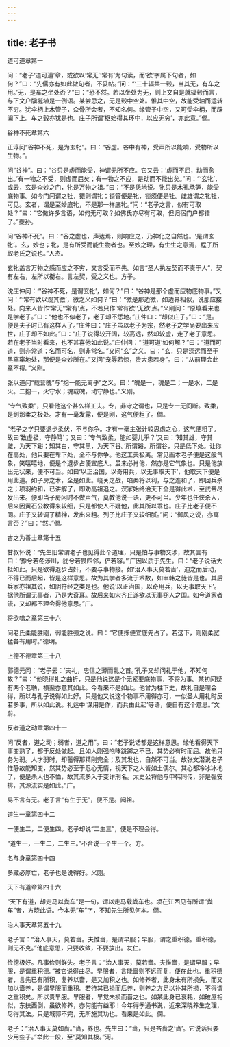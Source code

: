 ```yaml
---
---
---
```

title: 老子书
---







道可道章第一





问：“老子‘道可道’章，或欲以‘常无’‘常有’为句读，而‘欲’字属下句者，如何？”曰：“先儒亦有如此做句者，不妥帖。”问：“‘三十辐共一毂，当其无，有车之用。’无，是车之坐处否？”曰：“恐不然。若以坐处为无，则上文自是就辐毂而言，与下文户牖埏埴是一例语。某尝思之，无是毂中空处。惟其中空，故能受轴而运转不穷。犹伞柄上木管子，众骨所会者，不知名何。缘管子中空，又可受伞柄，而辟阖下上。车之毂亦犹是也。庄子所谓‘枢始得其环中，以应无穷’，亦此意。”僩。





谷神不死章第六





正淳问“谷神不死，是为玄牝”。曰：“谷虚。谷中有神，受声所以能响，受物所以生物。”。

问“谷神”。曰：“谷只是虚而能受，神谓无所不应。它又云：‘虚而不屈，动而愈出。’有一物之不受，则虚而屈矣；有一物之不应，是动而不能出矣。”问：“‘玄牝’，或云，玄是众妙之门，牝是万物之祖。”曰：“不是恁地说。牝只是木孔承笋，能受底物事。如今门闩谓之牡，镮则谓牝；锁管便是牝，锁须便是牡。雌雄谓之牝牡，可见。玄者，谓是至妙底牝，不是那一样底牝。”问：“老子之言，似有可取处？”曰：“它做许多言语，如何无可取？如佛氏亦尽有可取，但归宿门户都错了。”夔孙。

问“谷神不死”。曰：“谷之虚也，声达焉，则响应之，乃神化之自然也。‘是谓玄牝’。玄，妙也；牝，是有所受而能生物者也。至妙之理，有生生之意焉，程子所取老氏之说也。”人杰。

玄牝盖言万物之感而应之不穷，又言受而不先。如言“圣人执左契而不责于人”，契有左右，左所以衔右。言左契，受之义也。方子。

沈庄仲问：“‘谷神不死，是谓玄牝’，如何？”曰：“谷神是那个虚而应物底物事。”又问：“‘常有欲以观其徼’，徼之义如何？”曰：“徼是那边徼，如边界相似，说那应接处。向来人皆作‘常无’‘常有’点，不若只作‘常有欲’‘无欲’点。”义刚问：“原壤看来也是学老子。”曰：“他也不似老子，老子却不恁地。”庄仲曰：“却似庄子。”曰：“是。便是夫子时已有这样人了。”庄仲曰：“庄子虽以老子为宗，然老子之学尚要出来应世，庄子却不如此。”曰：“庄子说得较开阔，较高远，然却较虚，走了老子意思。若在老子当时看来，也不甚喜他如此说。”庄仲问：“‘道可道’如何解？”曰：“道而可道，则非常道；名而可名，则非常名。”又问“玄”之义。曰：“玄，只是深远而至于黑窣窣地处，那便是众妙所在。”又问“宠辱若惊，贵大患若身”。曰：“从前理会此章不得。”义刚。

张以道问“载营魄”与“抱一能无离乎”之义。曰：“魄是一，魂是二；一是水，二是火。二抱一，火守水；魂载魄，动守静也。”义刚。

“专气致柔”，只看他这个甚么样工夫。专，非守之谓也，只是专一无间断。致柔，是到那柔之极处。才有一毫发露，便是刚，这气便粗了。僩。

“老子之学只要退步柔伏，不与你争。才有一毫主张计较思虑之心，这气便粗了。故曰‘致虚极，守静笃’；又曰：‘专气致柔，能如婴儿乎？’又曰：‘知其雄，守其雌，为天下谿；知其白，守其黑，为天下谷。’所谓谿，所谓谷，只是低下处。让你在高处，他只要在卑下处，全不与你争。他这工夫极离。常见画本老子便是这般气象，笑嘻嘻地，便是个退步占便宜底人。虽未必肖他，然亦是它气象也。只是他放出无状来，便不可当。如曰‘以正治国，以奇用兵，以无事取天下’，他取天下便是用此道。如子房之术，全是如此。峣关之战，啗秦将以利，与之连和了，即回兵杀之；项羽约和，已讲解了，即劝高祖追之。汉家始终治天下全是得此术，至武帝尽发出来。便即当子房闲时不做声气，莫教他说一语，更不可当。少年也任侠杀人，后来因黄石公教得来较细，只是都使人不疑他，此其所以乖也。庄子比老子便不同。庄子又转调了精神，发出来粗。列子比庄子又较细腻。”问：“御风之说，亦寓言否？”曰：“然。”僩。





古之为善士章第十五





甘叔怀说：“先生旧常谓老子也见得此个道理，只是怕与事物交涉，故其言有曰：‘豫兮若冬涉川，犹兮若畏四邻，俨若容。’”广因以质于先生。曰：“老子说话大抵如此。只是欲得退步占奸，不要与事物接。如‘治人事天莫若啬’，迫之而后动，不得已而后起，皆是这样意思。故为其学者多流于术数，如申韩之徒皆是也。其后兵家亦祖其说，如阴符经之类是也。他说‘以正治国，以奇用兵，以无事取天下’。据他所谓无事者，乃是大奇耳。故后来如宋齐丘遂欲以无事窃人之国。如今道家者流，又却都不理会得他意思。”广。





将欲噏之章第三十六





问老氏柔能胜刚，弱能胜强之说。曰：“它便拣便宜底先占了。若这下，则刚柔宽猛各有用时。”德明。





上德不德章第三十八





郭德元问：“老子云：‘夫礼，忠信之薄而乱之首。’孔子又却问礼于他，不知何故？”曰：“他晓得礼之曲折，只是他说这是个无紧要底物事，不将为事。某初间疑有两个老聃，横渠亦意其如此。今看来不是如此。他曾为柱下史，故礼自是理会得，所以与孔子说得如此好。只是他又说这个物事不用得亦可，一似圣人用礼时反若多事，所以如此说。礼运中‘谋用是作，而兵由此起’等语，便自有这个意思。”文蔚。





反者道之动章第四十一





问“反者，道之动；弱者，道之用”。曰：“老子说话都是这样意思。缘他看得天下事变熟了，都于反处做起。且如人刚强咆哮跳踯之不已，其势必有时而屈。故他只务为弱。人才弱时，却蓄得那精刚完全；及其发也，自然不可当。故张文潜说老子惟静故能知变，然其势必至于忍心无情，视天下之人皆如土偶尔。其心都冷冰冰地了，便是杀人也不恤，故其流多入于变诈刑名。太史公将他与申韩同传，非是强安排，其源流实是如此。”广。

易不言有无。老子言“有生于无”，便不是。闳祖。





道生一章第四十二





一便生二，二便生四。老子却说“二生三”，便是不理会得。

“道生一，一生二，二生三。”不合说一个生一个。方。





名与身章第四十四





多藏必厚亡，老子也是说得好。义刚。





天下有道章第四十六





“天下有道，却走马以粪车”是一句，谓以走马载粪车也。顷在江西见有所谓“粪车”者，方晓此语。今本无“车”字，不知先生所见何本。僩。





治人事天章第五十九





老子言：“治人事天，莫若啬。夫惟啬，是谓早服；早服，谓之重积德。重积德，则无不克。”他底意思，只要收敛，不要放出。友仁。

俭德极好。凡事俭则鲜失。老子言：“治人事天，莫若啬。夫惟啬，是谓早服；早服，是谓重积德。”被它说得曲尽。早服者，言能啬则不远而复，便在此也。重积德者，言先已有所积，复养以啬，是又加积之也。如修养者，此身未有所损失，而又加以啬养，是谓早服而重积。若待其已损而后养，则养之方足以补其所损，不得谓之重积矣。所以贵早服。早服者，早觉未损而啬之也。如某此身已衰耗，如破屋相似，东扶西倒，虽欲修养，亦何能有益耶！今年得季通书说，近来深晓养生之理，尽得其法。只是城郭不完，无所施其功也。看来是如此。僩。

老子：“治人事天莫如啬。”啬，养也。先生曰：“啬，只是吝啬之‘啬’。它说话只要少用些子。”举此一段，至“莫知其极。”河。